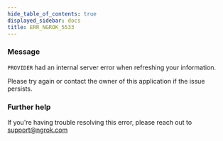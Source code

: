 ```yaml
---
hide_table_of_contents: true
displayed_sidebar: docs
title: ERR_NGROK_5533
---
```




### Message

`PROVIDER` had an internal server error when refreshing your information.

Please try again or contact the owner of this application if the issue persists.

<ErrorDetails error="err_ngrok_5533" />

### Further help

If you're having trouble resolving this error, please reach out to [support@ngrok.com](mailto:support@ngrok.com?subject=Help%20with%20ERR_NGROK_5533)
